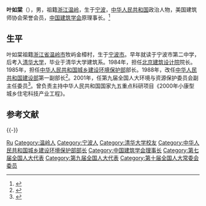 '''叶如棠'''（{{bd|1940年|3月20日||catIdx=}}），男，祖籍[[浙江|浙江]][[温岭|温岭]]，生于[[宁波|宁波]]，[[中华人民共和国|中华人民共和国]]政治人物，美国建筑师协会荣誉会员，[[中国建筑学会|中国建筑学会]]原理事长。<ref name="叶如棠简历">{{cite web |url=http://www.cnfatong.com.cn/main/home/ns_detail.php?id=6998&nowmenuid=47&cpath=&catid=0 |title=叶如棠（1940～） |publisher=政典网 |accessdate=2012年1月30日 }}{{dead link|date=2017年12月 |bot=InternetArchiveBot |fix-attempted=yes }}</ref>

== 生平 ==
叶如棠祖籍[[浙江省|浙江省]][[温岭市|温岭市]]牧屿金樟村，生于[[宁波市|宁波市]]。早年就读于宁波市第二中学，后考入[[清华大学|清华大学]]，毕业于清华大学建筑系。1984年，担任[[北京建筑设计院|北京建筑设计院]]院长。1985年，担任[[中华人民共和国城乡建设环境保护部|中华人民共和国城乡建设环境保护部]]部长。1988年，改任[[中华人民共和国建设部|中华人民共和国建设部]]第一副部长<ref>{{cite news|author=清华大学新闻网|title=谋其所能 善其所为——清华大学建筑系1959级校友叶如棠访谈纪实|url=http://www.tsinghua.edu.cn/publish/news/4213/2011/20110225232503828517929/20110225232503828517929_.html|accessdate=2011-12-31|newspaper=清华大学新闻网|deadurl=yes|archiveurl=https://web.archive.org/web/20111223085841/http://www.tsinghua.edu.cn/publish/news/4213/2011/20110225232503828517929/20110225232503828517929_.html|archivedate=2011-12-23}}</ref>。2001年，任第九届全国人大环境与资源保护委员会副主任委员<ref>{{cite web|author=中国书画名家研究会|title=叶如棠艺术简历及作品|url=http://www.cshmj.org/down/200906160.html|accessdate=2011-12-31|archive-date=2016-03-04|archive-url=https://web.archive.org/web/20160304124124/http://www.cshmj.org/down/200906160.html|dead-url=no}}</ref>。曾负责主持中华人民共和国国家九五重点科研项目《2000年小康型城乡住宅科技产业工程》。

== 参考文献 ==
{{Reflist}}

{{-}}
{{第6届国务院|部门首长}}
{{中华人民共和国住房和城乡建设部部长|nocat}}

{{Authority control}}
{{DEFAULTSORT:Ye叶}}
[[Category:葉姓|Ru]]
[[Category:温岭人|Category:温岭人]]
[[Category:宁波人|Category:宁波人]]
[[Category:清华大学校友|Category:清华大学校友]]
[[Category:中华人民共和国城乡建设环境保护部部长|Category:中华人民共和国城乡建设环境保护部部长]]
[[Category:中国建筑学会理事长|Category:中国建筑学会理事长]]
[[Category:第七届全国人大代表|Category:第七届全国人大代表]]
[[Category:第九届全国人大代表|Category:第九届全国人大代表]]
[[Category:第十届全国人大常委会委员|Category:第十届全国人大常委会委员]]